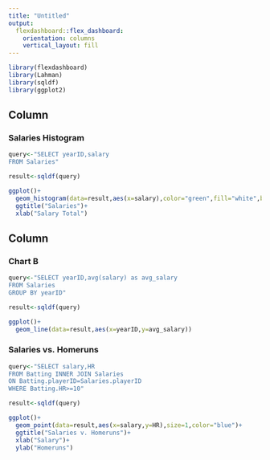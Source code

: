```yaml
---
title: "Untitled"
output: 
  flexdashboard::flex_dashboard:
    orientation: columns
    vertical_layout: fill
---
```


```r
library(flexdashboard)
library(Lahman)
library(sqldf)
library(ggplot2)
```

Column {data-width=650}
-----------------------------------------------------------------------

### Salaries Histogram

```r
query<-"SELECT yearID,salary
FROM Salaries"

result<-sqldf(query)

ggplot()+
  geom_histogram(data=result,aes(x=salary),color="green",fill="white",bins=20)+
  ggtitle("Salaries")+
  xlab("Salary Total")
```

Column {data-width=350}
-----------------------------------------------------------------------

### Chart B

```r
query<-"SELECT yearID,avg(salary) as avg_salary
FROM Salaries
GROUP BY yearID"

result<-sqldf(query)

ggplot()+
  geom_line(data=result,aes(x=yearID,y=avg_salary))
```

### Salaries vs. Homeruns

```r
query<-"SELECT salary,HR
FROM Batting INNER JOIN Salaries
ON Batting.playerID=Salaries.playerID
WHERE Batting.HR>=10"

result<-sqldf(query)

ggplot()+
  geom_point(data=result,aes(x=salary,y=HR),size=1,color="blue")+
  ggtitle("Salaries v. Homeruns")+
  xlab("Salary")+
  ylab("Homeruns")
```

